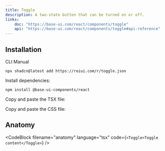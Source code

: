```yaml
---
title: Toggle
description: A two-state button that can be turned on or off.
links:
    doc: "https://base-ui.com/react/components/toggle"
    api: "https://base-ui.com/react/components/toggle#api-reference"
---
```


<ComponentPreview name="toggle-demo" />

## Installation

<InstallationTabs>

<InstallationTabsList>
    <InstallationTabsTrigger value="cli">CLI</InstallationTabsTrigger>
    <InstallationTabsTrigger value="manual">Manual</InstallationTabsTrigger>
</InstallationTabsList>

<InstallationTabsContent value="cli">

```package-install
npx shadcn@latest add https://roiui.com/r/toggle.json
```

</InstallationTabsContent>

<InstallationTabsContent value="manual" data-manual="true">

Install dependencies:

```package-install
npm install @base-ui-components/react
```

Copy and paste the TSX file:

<ComponentSource
    src="registry/brook/ui/toggle/toggle.tsx"
    title="components/ui/toggle.tsx"
    collapsible={true}
/>

Copy and paste the CSS file:

<ComponentSource
    src="registry/brook/ui/toggle/toggle.module.css"
    title="components/ui/toggle.module.css"
    language="css"
    collapsible={true}
/>

</InstallationTabsContent>

</InstallationTabs>

## Anatomy

<CodeBlock
filename="anatomy"
  language="tsx"
  code={`<Toggle>Toggle content</Toggle>`} />
